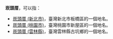 '''崁頭厝'''，可以指：
*[[崁頭厝_(新北市)|崁頭厝 (新北市)]]，臺灣新北市板橋區的一個地名。
*[[崁頭厝_(桃園市)|崁頭厝 (桃園市)]]，臺灣桃園市新屋區的一個地名。
*[[崁頭厝_(雲林縣)|崁頭厝 (雲林縣)]]，臺灣雲林縣古坑鄉的一個地名。
{{消歧义|K|Cat=三字臺灣地名消歧義}}